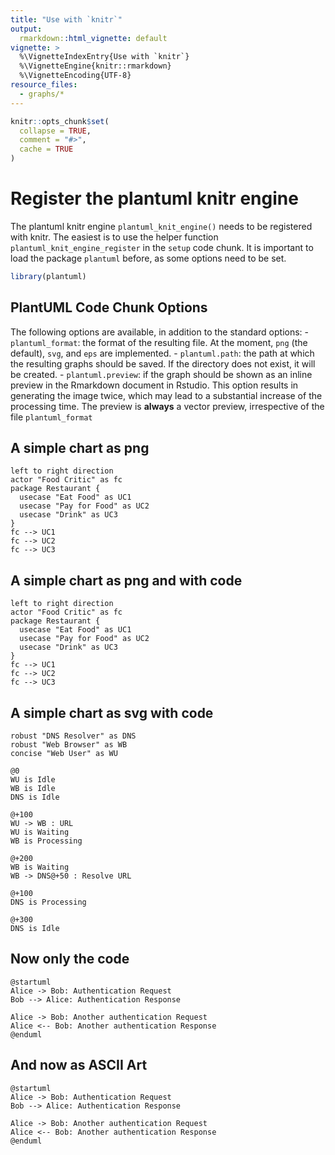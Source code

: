 ```yaml
---
title: "Use with `knitr`"
output: 
  rmarkdown::html_vignette: default
vignette: >
  %\VignetteIndexEntry{Use with `knitr`}
  %\VignetteEngine{knitr::rmarkdown}
  %\VignetteEncoding{UTF-8}
resource_files:
  - graphs/*
---
```


```r
knitr::opts_chunk$set(
  collapse = TRUE,
  comment = "#>",
  cache = TRUE
)
```
# Register the plantuml knitr engine

The plantuml knitr engine `plantuml_knit_engine()` needs to be registered with knitr. The easiest is to use the helper function `plantuml_knit_engine_register` in the `setup` code chunk. It is important to load the package `plantuml` before, as some options need to be set.
```r
library(plantuml)
```


## PlantUML Code Chunk Options

The following options are available, in addition to the standard options:
- `plantuml_format`: the format of the resulting file. At the moment, `png` (the default), `svg`, and `eps` are implemented.
- `plantuml.path`: the path at which the resulting graphs should be saved. If the directory does not exist, it will be created.
- `plantuml.preview`: if the graph should be shown as an inline preview in the Rmarkdown document in  Rstudio. This option results in generating the image twice, which may lead to a substantial increase of the processing time. The preview is **always** a vector preview, irrespective of the file `plantuml_format`

## A simple chart as png
```plantuml
left to right direction
actor "Food Critic" as fc
package Restaurant {
  usecase "Eat Food" as UC1
  usecase "Pay for Food" as UC2
  usecase "Drink" as UC3
}
fc --> UC1
fc --> UC2
fc --> UC3
```

## A simple chart as png and with code
```plantuml
left to right direction
actor "Food Critic" as fc
package Restaurant {
  usecase "Eat Food" as UC1
  usecase "Pay for Food" as UC2
  usecase "Drink" as UC3
}
fc --> UC1
fc --> UC2
fc --> UC3
```

## A simple chart as svg with code
```plantuml
robust "DNS Resolver" as DNS
robust "Web Browser" as WB
concise "Web User" as WU

@0
WU is Idle
WB is Idle
DNS is Idle

@+100
WU -> WB : URL
WU is Waiting
WB is Processing

@+200
WB is Waiting
WB -> DNS@+50 : Resolve URL

@+100
DNS is Processing

@+300
DNS is Idle
```

## Now only the code
```plantuml
@startuml
Alice -> Bob: Authentication Request
Bob --> Alice: Authentication Response

Alice -> Bob: Another authentication Request
Alice <-- Bob: Another authentication Response
@enduml
```

## And now as ASCII Art
```plantuml
@startuml
Alice -> Bob: Authentication Request
Bob --> Alice: Authentication Response

Alice -> Bob: Another authentication Request
Alice <-- Bob: Another authentication Response
@enduml
```
